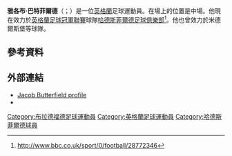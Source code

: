 '''雅各布·巴特菲爾德'''（{{lang-en|Jacob Butterfield}}；{{bd|1990年|6月10日}}）是一位[[英格蘭|英格蘭]]足球運動員。在場上的位置是中場。他現在效力於[[英格蘭足球冠軍聯賽|英格蘭足球冠軍聯賽]]球隊[[哈德斯菲爾德足球俱樂部|哈德斯菲爾德足球俱樂部]]<ref>http://www.bbc.co.uk/sport/0/football/28772346</ref>。他也曾效力於米德爾斯堡等球隊。
==參考資料==
{{Reflist}}

==外部連結==
*[https://web.archive.org/web/20120801060316/http://www.canaries.co.uk/team/player-profile/index.aspx?playerid=385205&tcmuri=217127 Jacob Butterfield profile]
*{{soccerbase|id=47196|name=雅各布·巴特菲爾德}}

{{DEFAULTSORT:Butterfield, Jacob}}
[[Category:布拉德福德足球運動員|Category:布拉德福德足球運動員]]
[[Category:英格蘭足球運動員|Category:英格蘭足球運動員]]
[[Category:哈德斯菲爾德球員|Category:哈德斯菲爾德球員]]